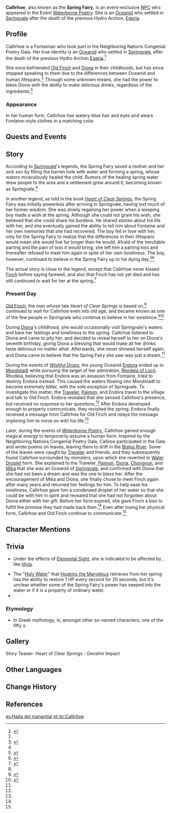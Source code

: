 {{Character Infobox
|type             = Event NPC
|image            = <gallery>
NPC Callirhoe.png|Human
NPC Callirhoe Oceanid.png|Oceanid
</gallery>
|region           = Fontaine
|region2          = Mondstadt
|location         = Liyue
|group            = Oceanid
|affiliation      = Springvale
|title            = Spring Fairy
|ancestry         = <!-- Clan/family -->
|father           = 
|mother           = 
|spouse           = 
|sibling          = 
|child            = 
|relative         = 
|voiceEN          = [[imdb:nm4716053|Elsie Lovelock]]<ref>Twitter: [https://twitter.com/ElsieLovelock/status/1713684349227336183 EN VA Self Announcement]</ref>
|voiceCN          = [https://zh.moegirl.org.cn/蔡海婷 Cai Haiting ({{zh|蔡海婷}})]<ref>Bilibili: [https://www.bilibili.com/video/BV1Eu4y1p7EU/ {{zh|剧情PV&mdash;&mdash;「清泉之心」}}] (Video Description)</ref>
|voiceJP          = [http://amuleto.jp/talents/okakiharuka.html Okaki Haruka ({{ja|岡木 陽夏}})]<ref>YouTube: [https://youtu.be/G6s99U4mfRM {{ja|【原神】ストーリームービー「清泉の心」}}] (Video Description)</ref>
|voiceKR          = {{w|ko:김윤채|Kim Yun-chae ({{ko|김윤채}})}}<ref>YouTube: [https://youtu.be/K8FRIJNUE3M {{ko|원신 | 스토리 PV-「샘물의 마음」}}] (Video Description)</ref>
}}
'''Callirhoe''', also known as the '''Spring Fairy''', is an event-exclusive [[NPC]] who appeared in the Event [[Waterborne Poetry]]. She is an [[Oceanid]] who settled in [[Springvale]] after the death of the previous Hydro Archon, [[Egeria]].
<!--
==Location==
{{subst:#tag:gallery|
NPC Location {{subst:#titleparts:{{subst:PAGENAME}}}}.png{{subst:!}}{{subst:#titleparts:{{subst:PAGENAME}}}}'s location
NPC Location {{subst:#titleparts:{{subst:PAGENAME}}}} Context.png{{subst:!}}Additional context
}}
-->
==Profile==
Callirhoe is a Fontainian who took part in the Neighboring Nations Congenial Poetry Gala. Her true identity is an [[Oceanid]] who settled in [[Springvale]], after the death of the previous Hydro Archon [[Egeria]].<ref name="LifeFlowsOn2">{{Ref/Quest|Life Flows On (II)}}</ref>

She once befriended [[Old Finch]] and [[Diona]] in their childhoods, but has since stopped speaking to them due to the differences between Oceanid and human lifespans.<ref name="LifeFlowsOn2" /> Through some unknown means, she had the power to bless Diona with the ability to make delicious drinks, regardless of the ingredients.<ref name="Diona5">{{Ref/CS|Diona|5}}</ref>

===Appearance===
In her human form, Callirhoe has watery-blue hair and eyes and wears Fontaine-style clothes in a matching color.

==Quests and Events==
{{Quests and Events
|Life Flows On (I) = interacts with [[Endora]], but is neither seen nor heard directly
|Congenial Gathering (Quest) = as "Riddle Writer"
}}

==Story==
According to [[Springvale]]'s legends, the Spring Fairy saved a mother and her sick son by filling the barren hole with water and forming a spring, whose waters miraculously healed the child. Rumors of the healing spring water drew people to the area and a settlement grew around it, becoming known as Springvale.<ref name="Diona5" />

In another legend, as told in the book ''[[Heart of Clear Springs]]'', the Spring Fairy was initially powerless after arriving in Springvale, having lost much of her former wisdom. She was slowly regaining her power when a weeping boy made a wish at the spring. Although she could not grant his wish, she believed that she could share his burdens. He shared stories about his life with her, and she eventually gained the ability to tell him about Fontaine and her own memories that she had recovered. The boy fell in love with her, only for the Spring Fairy to realize that the differences in their lifespans would mean she would live far longer than he would. Afraid of the inevitable parting and the pain of loss it would bring, she left him a parting kiss and thereafter refused to meet him again in spite of her own loneliness. The boy, however, continued to believe in the Spring Fairy up to his dying day.<ref>{{Ref/Book|Heart of Clear Springs}}</ref><ref>{{Ref/Item|Treasure Clue (II)}}</ref>

The actual story is close to the legend, except that Callirhoe never kissed [[Old Finch|Finch]] before saying farewell, and also that Finch has not yet died and has still continued to wait for her at the spring.<ref name="HotD">{{Ref/Quest|Heart of the Deep (Quest)}}</ref>

===Present Day===
[[Old Finch]], the man whose tale ''Heart of Clear Springs'' is based on,<ref name="HotD"/> continued to wait for Callirhoe even into old age, and became known as one of the few people in Springvale who continue to believe in her existence.<ref name="finch">{{Ref/NPC|Old Finch}}</ref><ref name="LifeFlowsOn1">{{Ref/Quest|Life Flows On (I)}}</ref>

During [[Diona]]'s childhood, she would occasionally visit Springvale's waters and bare her feelings and loneliness to the spring. Callirhoe listened to Diona and came to pity her, and decided to reveal herself to her on Diona's seventh birthday, giving Diona a blessing that would make all her drinks taste delicious no matter what. Afterwards, she never showed herself again, and Diona came to believe that the Spring Fairy she saw was just a dream.<ref name="Diona5" />

During the events of ''[[Wishful Drops]]'', the young Oceanid [[Endora]] ended up in [[Mondstadt]] while pursuing the target of her admiration, [[Rhodeia of Loch]]. Rhodeia, believing that Endora was an assassin from Fontaine, tried to destroy Endora instead. This caused the waters flowing into Mondstadt to become extremely bitter, with the sole exception of Springvale. To investigate this matter, the [[Traveler]], [[Paimon]], and Endora travel to the village and talk to Old Finch. Endora revealed that she sensed Callirhoe's presence, but received no response to her questions.<ref name="LifeFlowsOn1" /> After Endora developed enough to properly communicate, they revisited the spring. Endora finally received a message from Callirhoe for Old Finch and relays the message imploring him to move on with his life.<ref name="LifeFlowsOn2" />

Later, during the events of ''[[Waterborne Poetry]]'', Callirhoe gained enough magical energy to temporarily assume a human form. Inspired by the Neighboring Nations Congenial Poetry Gala, Calliroe participated in the Gala and wrote poems on leaves, leaving them to drift in the [[Bishui River]]. Some of the leaves were caught by [[Traveler]] and friends, and they subsequently found Callirhoe surrounded by monsters, upon which she reverted to [[Water Droplet]] form. She explained to the Traveler, [[Paimon]], [[Diona]], [[Chongyun]], and [[Mika]] that she was an Oceanid of [[Springvale]], and confirmed with Diona that she had not been a dream and was the one to bless her. After the encouragement of Mika and Diona, she finally chose to meet Finch again after many years and returned her feelings for him. To help ease his loneliness, Callirhoe gave him a condensed droplet of her water so that she could be with him in spirit and revealed that she had not forgotten about Diona either with her gift. Before her form expired, she gave Finch a kiss to fulfill the promise they had made back then.<ref name="HotD" /> Even after losing her physical form, Callirhoe and Old Finch continue to communicate.<ref name="finch"/>
<!--
==Idle Quotes==
{{Dialogue Start}}
: {{DIcon|Idle}} {{Tx}}
:: {{A|VO {{subst:#titleparts:{{subst:PAGENAME}}}} 01.ogg}} "{{Tx}}"
{{Dialogue End}}

==Dialogue==
{{Dialogue Start}}
:'''{{subst:#titleparts:{{subst:PAGENAME}}}}:'''
:{{DIcon}}
{{Dialogue End}}
-->

==Character Mentions==
{{Character Mentions|alias=Spring Fairy}}

==Trivia==
* Under the effects of [[Elemental Sight]], she is indicated to be affected by {{Hydro}}, like [[Idyia]].
<!--* There are numerous hints in the [[Waterborne Poetry]] event that point to Callirhoe being the [[Spring Fairy]]:
** Callirhoe has a similar appearance to [[Idyia]], an event-exclusive NPC from the ''[[Secret Summer Paradise]]'' event who's also an Oceanid like the Spring Fairy.
** Callirhoe is from [[Fontaine]] where all Oceanids come from.
** When using Elemental Sight, Callirhoe is affected by the Hydro element.
** Callirhoe has an emotional reaction for the Heart of Clear Springs story when brought up during the event, asking if the Spring Fairy should return.
** Callirhoe is one of the names of the fifty oceanids in Greek Mythology, hinting further on her Oceanid nature.
** The leaf poem found by Traveler, Diona, Chongyun, and Xiao has a theme about love. Callirhoe was later found upstream hinting that Callirhoe might be the one who written the poem.
-->
* The "[[Holy Water]]" that [[Hopkins the Marvelous]] retrieves from her spring has the ability to restore 1 HP every second for 20 seconds, but it's unclear whether some of the Spring Fairy's power has seeped into the water or if it is a property of ordinary water.
* {{Furnishing Mentions}}

===Etymology===
* In Greek mythology, {{Lang|{{W|Callirhoe (Oceanid)|Callirhoe}}|el=Καλλιρρόη|el_tl=beautiful flow}} is, amongst other so-named characters, one of the fifty {{W|Oceanid}}s.

==Gallery==
<gallery>
Story Teaser- Heart of Clear Springs - Genshin Impact
</gallery>

==Other Languages==
{{Other Languages
|default_hidden = 1
|en      = Callirhoe
|zhs     = 卡莉露
|zhs_rm  = Kǎlìlù
|zht     = 卡莉露
|zht_rm  = Kǎlìlù
|ja      = カリロエー
|ja_rm   = Kariroee
|ko      = 칼리로에
|ko_rm   = 
|es      = Calírroe
|fr      = Callirhoe
|ru      = Каллироя
|th      = Callirhoe
|vi      = Callirhoe
|de      = Callirhoe
|id      = Callirhoe
|pt      = Callirhoe
|tr      = Callirhoe
|it      = Callirhoe
}}

==Change History==
{{Change History|4.1}}

==References==
{{Reflist}}

[[es:Hada del manantial]]
[[pt-br:Callirhoe]]